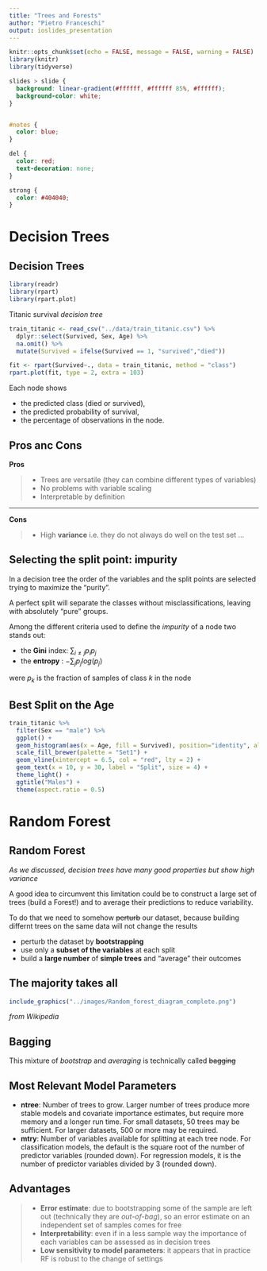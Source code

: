 ```yaml
---
title: "Trees and Forests"
author: "Pietro Franceschi"
output: ioslides_presentation
---
```


```r
knitr::opts_chunk$set(echo = FALSE, message = FALSE, warning = FALSE)
library(knitr)
library(tidyverse)
```


```css

slides > slide {
  background: linear-gradient(#ffffff, #ffffff 85%, #ffffff);
  background-color: white;
}


#notes {
  color: blue;
}

del {
  color: red;
  text-decoration: none;
}

strong {
  color: #404040;
}

```
# Decision Trees

## Decision Trees {.smaller}

```r
library(readr)
library(rpart)
library(rpart.plot)
```

Titanic survival _decision tree_


```r
train_titanic <- read_csv("../data/train_titanic.csv") %>% 
  dplyr::select(Survived, Sex, Age) %>% 
  na.omit() %>% 
  mutate(Survived = ifelse(Survived == 1, "survived","died"))
```


```r
fit <- rpart(Survived~., data = train_titanic, method = "class")
rpart.plot(fit, type = 2, extra = 103)
```

Each node shows

- the predicted class (died or survived),
- the predicted probability of survival,
- the percentage of observations in the node.

## Pros anc Cons {.build} 

**Pros**

> - Trees are versatile (they can combine different types of variables)
> - No problems with variable scaling
> - Interpretable by definition

<hr>

**Cons**

> - High **variance** i.e. they do not always do well on the test set ...

## Selecting the split point: impurity

In a decision tree the order of the variables and the split points are selected trying to maximize the "purity". 

A perfect split will separate the classes without misclassifications, leaving with absolutely "pure" groups.

Among the different criteria used to define the _impurity_ of a node two stands out:

- the **Gini** index: $\sum_{i\neq{j}}p_{i}p_{j}$
- the **entropy** : $-\sum_{j}p_{j}log(p_{j})$

were $p_{k}$ is the fraction of samples of class $k$ in the node

## Best Split on the Age 

```r
train_titanic %>% 
  filter(Sex == "male") %>% 
  ggplot() + 
  geom_histogram(aes(x = Age, fill = Survived), position="identity", alpha = 0.7, col = "white") + 
  scale_fill_brewer(palette = "Set1") + 
  geom_vline(xintercept = 6.5, col = "red", lty = 2) + 
  geom_text(x = 10, y = 30, label = "Split", size = 4) + 
  theme_light() + 
  ggtitle("Males") + 
  theme(aspect.ratio = 0.5)
```

# Random Forest

## Random Forest

_As we discussed, decision trees have many good properties but show high variance_

A good idea to circumvent this limitation could be to construct a large set of trees (build a Forest!) and to average their predictions to reduce variability.

To do that we need to somehow ~~perturb~~ our dataset, because building differnt trees on the same data will not change the results

* perturb the dataset by **bootstrapping**
* use only a **subset of the variables** at each split
* build a **large number** of **simple trees** and "average" their outcomes

## The majority takes all {.smaller}

```r
include_graphics("../images/Random_forest_diagram_complete.png")
```
_from Wikipedia_

## Bagging

This mixture of _bootstrap_ and _averaging_ is technically called ~~bagging~~

## Most Relevant Model Parameters

- **ntree**: Number of trees to grow. Larger number of trees produce more stable models and covariate importance estimates, but require more memory and a longer run time. For small datasets, 50 trees may be sufficient. For larger datasets, 500 or more may be required.
- **mtry**: Number of variables available for splitting at each tree node. For classification models, the default is the square root of the number of predictor variables (rounded down). For regression models, it is the number of predictor variables divided by 3 (rounded down). 


## Advantages

> - **Error estimate**: due to bootstrapping some of the sample are left out (technically they are _out-of-bag_), so an error estimate on an independent set of samples comes for free
> - **Interpretability**: even if in a less sample way the importance of each variables can be assessed as in decision trees
> - **Low sensitivity to model parameters**: it appears that in practice RF is robust to the change of settings 






